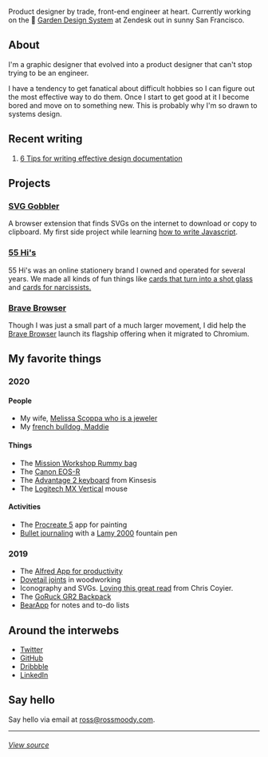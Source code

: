 
<ThemeSwitch />
<Hand />
<Intro />

Product designer by trade, front-end engineer at heart. Currently working on the 🌱 [Garden Design System](https://garden.zendesk.com/) at Zendesk out in sunny San Francisco.

## About

I'm a graphic designer that evolved into a product designer that can't stop trying to be an engineer.

I have a tendency to get fanatical about difficult hobbies so I can figure out the most effective way to do them. Once I start to get good at it I become bored and move on to something new. This is probably why I'm so drawn to systems design.

## Recent writing

1. [6 Tips for writing effective design documentation](https://link.medium.com/UFRImr6Oo4)

## Projects

<h3>
  <a
    href="https://chrome.google.com/webstore/detail/svg-gobbler/mpbmflcodadhgafbbakjeahpandgcbch"
    data-tip="SVG Gobbler on the Chrome Webstore"
  >
    SVG Gobbler
  </a>
</h3>

A browser extension that finds SVGs on the internet to download or copy to clipboard. My first side project while learning [how to write Javascript](https://github.com/rossmoody/svg-gobbler).

### [55 Hi's](https://www.55his.com)

55 Hi's was an online stationery brand I owned and operated for several years. We made all kinds of fun things like [cards that turn into a shot glass](https://www.55his.com/collections/best-seller/products/shot-glass-card) and [cards for narcissists.](https://www.55his.com/collections/best-seller/products/narcissist-b-day)

### [Brave Browser](https://www.brave.com)

Though I was just a small part of a much larger movement, I did help the [Brave Browser](https://www.brave.com) launch its flagship offering when it migrated to Chromium.

## My favorite things

### 2020

#### People

- My wife, [Melissa Scoppa who is a jeweler](https://www.melissascoppa.com)
- My [french bulldog, Maddie](https://twitter.com/_rossmoody/status/1159515066963615745)

#### Things

- The [Mission Workshop Rummy bag](https://missionworkshop.com/collections/messenger-bags/products/the-rummy-waxed-canvas-messenger-bag)
- The [Canon EOS-R](https://www.usa.canon.com/internet/portal/us/home/products/details/cameras/eos-dslr-and-mirrorless-cameras/mirrorless/eos-r)
- The [Advantage 2 keyboard](https://kinesis-ergo.com/shop/advantage2/) from Kinsesis
- The [Logitech MX Vertical](https://www.logitech.com/en-us/product/mx-vertical-ergonomic-mouse) mouse

#### Activities

- The [Procreate 5](https://procreate.art/) app for painting
- [Bullet journaling](https://bulletjournal.com/) with a [Lamy 2000](https://www.lamy.com/en/lamy-2000/) fountain pen

### 2019

- The [Alfred App for productivity](https://www.alfredapp.com/)
- [Dovetail joints](https://www.youtube.com/watch?v=2hP-QAAhpxQ) in woodworking
- Iconography and SVGs. [Loving this great read](https://abookapart.com/products/practical-svg) from Chris Coyier.
- The [GoRuck GR2 Backpack](https://www.goruck.com/gr2/)
- [BearApp](https://bear.app/) for notes and to-do lists

## Around the interwebs

- [Twitter](https://twitter.com/_rossmoody)
- [GitHub](https://github.com/_rossmoody)
- [Dribbble](https://dribbble.com/_rossmoody)
- [LinkedIn](https://linkedin.com/in/moodyrooster)

## Say hello

Say hello via email at [ross@rossmoody.com](mailto:ross@rossmoody.com).

---

###### [View source](https://github.com/rossmoody/rossmoody.com)
